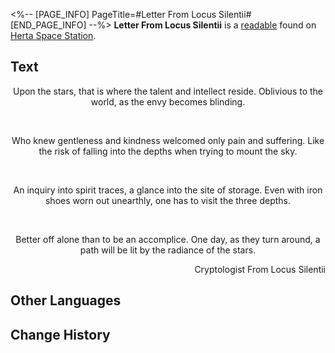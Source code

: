<%-- [PAGE_INFO]
PageTitle=#Letter From Locus Silentii#
[END_PAGE_INFO] --%>
{{Readable Infobox
|id           = 056
|partIds      = 190167
|title        = 
|image        = Item Journal.png
|world        = Herta Space Station
|parts        = 1
|author       = <!--to be added-->
|description  = A secret letter submitted by a self-proclaimed Cryptologist From Locus Silentii. It seems to be talking down the conspirator of the Xenohydro.
|part1        = Letter From Locus Silentii
|source1      = {{cx|Source missing}}
|characters   = 
|factions     = 
}}
'''Letter From Locus Silentii''' is a [[readable]] found on [[Herta Space Station]].
<!--
==Location==
{{Map Embed|<map name>|<marker id>}}
-->
==Text==
<div align="center">Upon the stars, that is where the talent and intellect reside. Oblivious to the world, as the envy becomes blinding.</div><br /><div align="center">Who knew gentleness and kindness welcomed only pain and suffering. Like the risk of falling into the depths when trying to mount the sky.</div><br /><div align="center">An inquiry into spirit traces, a glance into the site of storage. Even with iron shoes worn out unearthly, one has to visit the three depths.</div><br /><div align="center">Better off alone than to be an accomplice. One day, as they turn around, a path will be lit by the radiance of the stars.</div>

<div align="right">Cryptologist From Locus Silentii</div>

<!--
==Trivia==
* 
-->
==Other Languages==
{{Other Languages
|en   = Letter From Locus Silentii
|zhs  = 宓堂传语
|zht  = 宓堂傳語
|ja   = 伏堂伝語
|ko   = 고요한 사당의 전서
|es   = Carta de Locus Silentii
|fr   = Lettre de Locus Silentii
|ru   = Послание из Локус Силенти
|th   = จดหมายจาก Locus Silentii
|vi   = Lời Trong Cõi Lặng
|de   = Brief vom Locus Silentii
|id   = Surat dari Locus Silentii
|pt   = Carta de Locus Silentii
}}

==Change History==
{{Change History|1.0}}